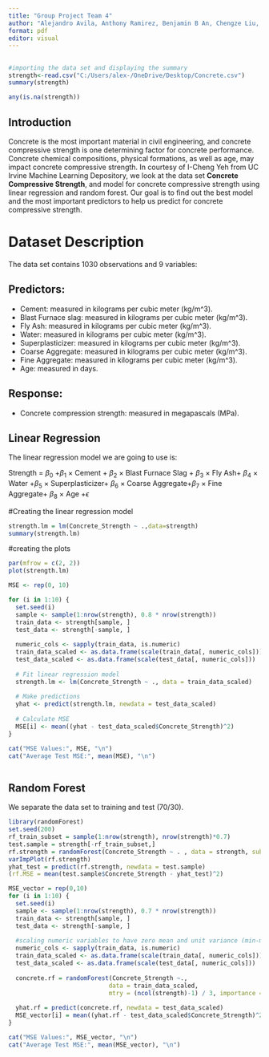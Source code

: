 ---
title: "Group Project Team 4"
author: "Alejandro Avila, Anthony Ramirez, Benjamin B An, Chengze Liu, Vishu Kodikanti"
format: pdf
editor: visual
---

## 

```{r}
#importing the data set and displaying the summary
strength<-read.csv("C:/Users/alex-/OneDrive/Desktop/Concrete.csv")
summary(strength)

```
```{r}
any(is.na(strength))
```
## Introduction

Concrete is the most important material in civil engineering, and concrete compressive strength is one determining factor for concrete performance. Concrete chemical compositions, physical formations, as well as age, may impact concrete compressive strength. In courtesy of I-Cheng Yeh from UC Irvine Machine Learning Depository, we look at the data set **Concrete Compressive Strength**, and model for concrete compressive strength using linear regression and random forest. Our goal is to find out the best model and the most important predictors to help us predict for concrete compressive strength.

# Dataset Description

The data set contains 1030 observations and 9 variables:

## Predictors:

- Cement: measured in kilograms per cubic meter (kg/m^3).
- Blast Furnace slag: measured in kilograms per cubic meter (kg/m^3).
- Fly Ash: measured in kilograms per cubic meter (kg/m^3).
- Water: measured in kilograms per cubic meter (kg/m^3).
- Superplasticizer: measured in kilograms per cubic meter (kg/m^3).
- Coarse Aggregate: measured in kilograms per cubic meter (kg/m^3).
- Fine Aggregate: measured in kilograms per cubic meter (kg/m^3).
- Age: measured in days.

## Response:

- Concrete compression strength: measured in megapascals (MPa).


## Linear Regression

The linear regression model we are going to use is: 

Strength = $\beta_0$ +$\beta_1$ $\times$ Cement + $\beta_2$ $\times$ Blast Furnace Slag + $\beta_3$ $\times$ Fly Ash+ $\beta_4$ $\times$ Water
+$\beta_5$ $\times$ Superplasticizer+ $\beta_6$ $\times$ Coarse Aggregate+$\beta_7$ $\times$ Fine Aggregate+ $\beta_8$ $\times$ Age +$\epsilon$

#Creating the linear regression model 
```{r}
strength.lm = lm(Concrete_Strength ~ .,data=strength)
summary(strength.lm)

```
#creating the plots
```{r}
par(mfrow = c(2, 2))
plot(strength.lm)
```
```{r}
MSE <- rep(0, 10)

for (i in 1:10) {
  set.seed(i)
  sample <- sample(1:nrow(strength), 0.8 * nrow(strength))
  train_data <- strength[sample, ]  
  test_data <- strength[-sample, ]  
  
  numeric_cols <- sapply(train_data, is.numeric)
  train_data_scaled <- as.data.frame(scale(train_data[, numeric_cols]))
  test_data_scaled <- as.data.frame(scale(test_data[, numeric_cols]))
  
  # Fit linear regression model
  strength.lm <- lm(Concrete_Strength ~ ., data = train_data_scaled)
  
  # Make predictions
  yhat <- predict(strength.lm, newdata = test_data_scaled)
  
  # Calculate MSE
  MSE[i] <- mean((yhat - test_data_scaled$Concrete_Strength)^2)
}

cat("MSE Values:", MSE, "\n")
cat("Average Test MSE:", mean(MSE), "\n")



```

## Random Forest

We separate the data set to training and test (70/30).

```{r}
library(randomForest)
set.seed(200)
rf_train_subset = sample(1:nrow(strength), nrow(strength)*0.7)
test.sample = strength[-rf_train_subset,]
rf.strength = randomForest(Concrete_Strength ~ . , data = strength, subset = rf_train_subset, mtry = ncol((strength)-1)/3, importance = TRUE)
varImpPlot(rf.strength)
yhat_test = predict(rf.strength, newdata = test.sample)
(rf.MSE = mean(test.sample$Concrete_Strength - yhat_test)^2)

MSE_vector = rep(0,10)
for (i in 1:10) {
  set.seed(i) 
  sample <- sample(1:nrow(strength), 0.7 * nrow(strength))
  train_data <- strength[sample, ]
  test_data <- strength[-sample, ]
  
  #scaling numeric variables to have zero mean and unit variance (min-max scaling)
  numeric_cols <- sapply(train_data, is.numeric)
  train_data_scaled <- as.data.frame(scale(train_data[, numeric_cols]))
  test_data_scaled <- as.data.frame(scale(test_data[, numeric_cols]))
  
  concrete.rf = randomForest(Concrete_Strength ~., 
                            data = train_data_scaled,
                            mtry = (ncol(strength)-1) / 3, importance = TRUE)
  
  yhat.rf = predict(concrete.rf, newdata = test_data_scaled)
  MSE_vector[i] = mean((yhat.rf - test_data_scaled$Concrete_Strength)^2)
}

cat("MSE Values:", MSE_vector, "\n")
cat("Average Test MSE:", mean(MSE_vector), "\n")

```

